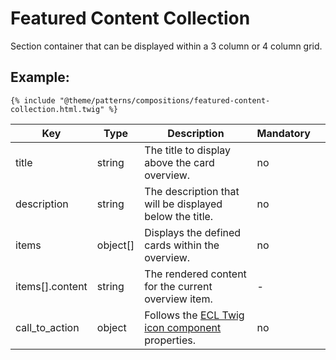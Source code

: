 # Featured Content Collection

Section container that can be displayed within a 3 column or 4 column grid.

## Example:

```
{% include "@theme/patterns/compositions/featured-content-collection.html.twig" %}
```

| Key             | Type     | Description                                                                                                 | Mandatory |     |
| --------------- | -------- | ----------------------------------------------------------------------------------------------------------- | --------- | --- |
| title           | string   | The title to display above the card overview.                                                               | no        |     |
| description     | string   | The description that will be displayed below the title.                                                     | no        |     |
| items           | object[] | Displays the defined cards within the overview.                                                             | no        |     |
| items[].content | string   | The rendered content for the current overview item.                                                         | -         |     |
| call_to_action  | object   | Follows the [ECL Twig icon component](npmjs.org/@ecl-twig/ec-component-link/ecl-link.html.twig) properties. | no        |     |
